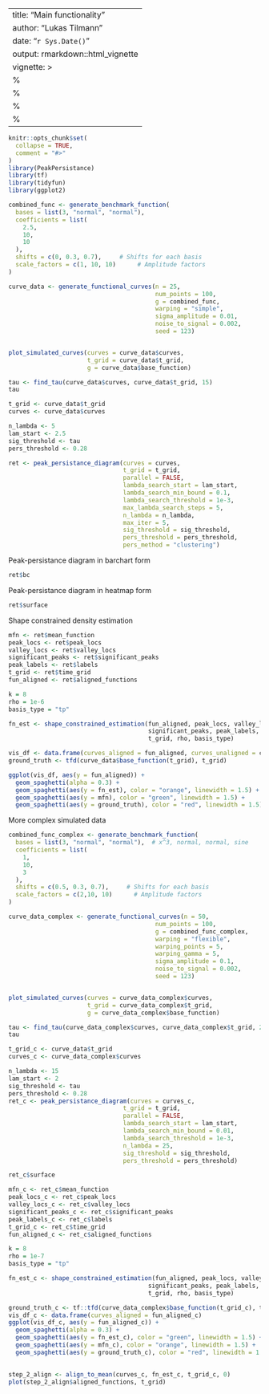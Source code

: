  ---
 title: "Main functionality"
 author: "Lukas Tilmann"
 date: "`r Sys.Date()`"
 output: rmarkdown::html_vignette
 vignette: >
   %\VignetteIndexEntry{Main functionality}
   %\VignetteEngine{knitr::rmarkdown}
   %\VignetteEncoding{UTF-8}
   %\VignetteDepends{tf, ggplot2}
 ---


```r
knitr::opts_chunk$set(
  collapse = TRUE,
  comment = "#>"
)
library(PeakPersistance)
library(tf)
library(tidyfun)
library(ggplot2)
```


```r
combined_func <- generate_benchmark_function(
  bases = list(3, "normal", "normal"), 
  coefficients = list(
    2.5,
    10,
    10
  ),
  shifts = c(0, 0.3, 0.7),     # Shifts for each basis
  scale_factors = c(1, 10, 10)      # Amplitude factors
)

curve_data <- generate_functional_curves(n = 25,
                                         num_points = 100,
                                         g = combined_func,
                                         warping = "simple",
                                         sigma_amplitude = 0.01,
                                         noise_to_signal = 0.002,
                                         seed = 123)


plot_simulated_curves(curves = curve_data$curves,
                      t_grid = curve_data$t_grid,
                      g = curve_data$base_function)
```
```r
tau <- find_tau(curve_data$curves, curve_data$t_grid, 15)
tau
```


```r
t_grid <- curve_data$t_grid
curves <- curve_data$curves

n_lambda <- 5
lam_start <- 2.5
sig_threshold <- tau
pers_threshold <- 0.28
```


```r
ret <- peak_persistance_diagram(curves = curves, 
                                t_grid = t_grid,
                                parallel = FALSE,
                                lambda_search_start = lam_start,
                                lambda_search_min_bound = 0.1,
                                lambda_search_threshold = 1e-3,
                                max_lambda_search_steps = 5,
                                n_lambda = n_lambda,
                                max_iter = 5,
                                sig_threshold = sig_threshold, 
                                pers_threshold = pers_threshold,
                                pers_method = "clustering")
```

Peak-persistance diagram in barchart form
```r
ret$bc
```

Peak-persistance diagram in heatmap form
```r
ret$surface
```

Shape constrained density estimation

```r
mfn <- ret$mean_function
peak_locs <- ret$peak_locs
valley_locs <- ret$valley_locs
significant_peaks <- ret$significant_peaks
peak_labels <- ret$labels
t_grid <- ret$time_grid
fun_aligned <- ret$aligned_functions

k = 8
rho = 1e-6
basis_type = "tp"

fn_est <- shape_constrained_estimation(fun_aligned, peak_locs, valley_locs, 
                                       significant_peaks, peak_labels, mfn, k, 
                                       t_grid, rho, basis_type)
```



```r
vis_df <- data.frame(curves_aligned = fun_aligned, curves_unaligned = curves)
ground_truth <- tfd(curve_data$base_function(t_grid), t_grid)

ggplot(vis_df, aes(y = fun_aligned)) +
  geom_spaghetti(alpha = 0.3) +
  geom_spaghetti(aes(y = fn_est), color = "orange", linewidth = 1.5) +
  geom_spaghetti(aes(y = mfn), color = "green", linewidth = 1.5) +
  geom_spaghetti(aes(y = ground_truth), color = "red", linewidth = 1.5)
```


More complex simulated data
```r
combined_func_complex <- generate_benchmark_function(
  bases = list(3, "normal", "normal"),  # x^3, normal, normal, sine
  coefficients = list(
    1,
    10,
    3
  ),
  shifts = c(0.5, 0.3, 0.7),     # Shifts for each basis
  scale_factors = c(2,10, 10)      # Amplitude factors
)

curve_data_complex <- generate_functional_curves(n = 50,
                                         num_points = 100,
                                         g = combined_func_complex,
                                         warping = "flexible",
                                         warping_points = 5,
                                         warping_gamma = 5,
                                         sigma_amplitude = 0.1,
                                         noise_to_signal = 0.002,
                                         seed = 123)


plot_simulated_curves(curves = curve_data_complex$curves,
                      t_grid = curve_data_complex$t_grid,
                      g = curve_data_complex$base_function)
```
```r
tau <- find_tau(curve_data_complex$curves, curve_data_complex$t_grid, 25)
tau
```


```r
t_grid_c <- curve_data$t_grid
curves_c <- curve_data_complex$curves

n_lambda <- 15
lam_start <- 2
sig_threshold <- tau
pers_threshold <- 0.28
ret_c <- peak_persistance_diagram(curves = curves_c, 
                                t_grid = t_grid,
                                parallel = FALSE,
                                lambda_search_start = lam_start,
                                lambda_search_min_bound = 0.01,
                                lambda_search_threshold = 1e-3,
                                n_lambda = 25,
                                sig_threshold = sig_threshold, 
                                pers_threshold = pers_threshold)
```


```r
ret_c$surface
```

```r
mfn_c <- ret_c$mean_function
peak_locs_c <- ret_c$peak_locs
valley_locs_c <- ret_c$valley_locs
significant_peaks_c <- ret_c$significant_peaks
peak_labels_c <- ret_c$labels
t_grid_c <- ret_c$time_grid
fun_aligned_c <- ret_c$aligned_functions

k = 8
rho = 1e-7
basis_type = "tp"

fn_est_c <- shape_constrained_estimation(fun_aligned, peak_locs, valley_locs, 
                                       significant_peaks, peak_labels, mfn, k, 
                                       t_grid, rho, basis_type)
```


```r
ground_truth_c <- tf::tfd(curve_data_complex$base_function(t_grid_c), t_grid_c)
vis_df_c <- data.frame(curves_aligned = fun_aligned_c)
ggplot(vis_df_c, aes(y = fun_aligned_c)) +
  geom_spaghetti(alpha = 0.3) +
  geom_spaghetti(aes(y = fn_est_c), color = "green", linewidth = 1.5) + 
  geom_spaghetti(aes(y = mfn_c), color = "orange", linewidth = 1.5) +
  geom_spaghetti(aes(y = ground_truth_c), color = "red", linewidth = 1.5)
  
```

```r
step_2_align <- align_to_mean(curves_c, fn_est_c, t_grid_c, 0)
plot(step_2_align$aligned_functions, t_grid)
```

